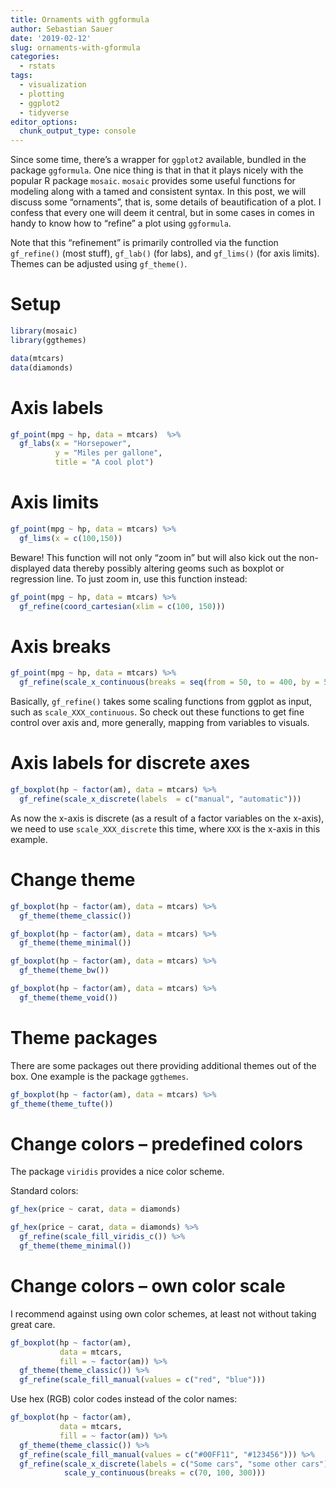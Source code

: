 ```yaml
---
title: Ornaments with ggformula
author: Sebastian Sauer
date: '2019-02-12'
slug: ornaments-with-gformula
categories:
  - rstats
tags:
  - visualization
  - plotting
  - ggplot2
  - tidyverse
editor_options: 
  chunk_output_type: console
---
```




Since some time, there's a wrapper for `ggplot2` available, bundled in the package `ggformula`. One nice thing is that in that it plays nicely with the popular R package `mosaic`. `mosaic` provides some useful functions for modeling along with a tamed and consistent syntax. In this post, we will discuss some "ornaments", that is, some details of beautification of a plot. I confess that every one will deem it central, but in some cases in comes in handy to know how to "refine" a plot using `ggformula`. 

Note that this "refinement" is primarily controlled via the function `gf_refine()` (most stuff), `gf_lab()` (for labs), and `gf_lims()` (for axis limits). Themes can be adjusted using `gf_theme()`.



# Setup


```r
library(mosaic)
library(ggthemes)

data(mtcars)
data(diamonds)
```


# Axis labels


```r
gf_point(mpg ~ hp, data = mtcars)  %>% 
  gf_labs(x = "Horsepower",
          y = "Miles per gallone",
          title = "A cool plot")
```






# Axis limits


```r
gf_point(mpg ~ hp, data = mtcars) %>% 
  gf_lims(x = c(100,150))
```

Beware! This function will not only "zoom in" but will also kick out the non-displayed data thereby possibly altering geoms such as boxplot or regression line. To just zoom in, use this function instead:


```r
gf_point(mpg ~ hp, data = mtcars) %>% 
  gf_refine(coord_cartesian(xlim = c(100, 150)))
```



# Axis breaks


```r
gf_point(mpg ~ hp, data = mtcars) %>% 
  gf_refine(scale_x_continuous(breaks = seq(from = 50, to = 400, by = 50)))
```

Basically, `gf_refine()` takes some scaling functions from ggplot as input, such as `scale_XXX_continuous`. So check out these functions to get fine control over axis and, more generally, mapping from variables to visuals.



# Axis labels for discrete axes

```r
gf_boxplot(hp ~ factor(am), data = mtcars) %>% 
  gf_refine(scale_x_discrete(labels  = c("manual", "automatic")))
```

As now the x-axis is discrete (as a result of a factor variables on the x-axis), we need to use `scale_XXX_discrete` this time, where `XXX` is the x-axis in this example.



# Change theme


```r
gf_boxplot(hp ~ factor(am), data = mtcars) %>% 
  gf_theme(theme_classic())
```

```r
gf_boxplot(hp ~ factor(am), data = mtcars) %>% 
  gf_theme(theme_minimal())
```

```r
gf_boxplot(hp ~ factor(am), data = mtcars) %>% 
  gf_theme(theme_bw())
```


```r
gf_boxplot(hp ~ factor(am), data = mtcars) %>% 
  gf_theme(theme_void())
```


# Theme packages


There are some packages out there providing additional themes out of the box. One example is the package `ggthemes`.


```r
gf_boxplot(hp ~ factor(am), data = mtcars) %>% 
gf_theme(theme_tufte())
```


# Change colors -- predefined colors


The package `viridis` provides a nice color scheme.

Standard colors:

```r
gf_hex(price ~ carat, data = diamonds)
```


```r
gf_hex(price ~ carat, data = diamonds) %>% 
  gf_refine(scale_fill_viridis_c()) %>% 
  gf_theme(theme_minimal())
```



# Change colors -- own color scale

I recommend against using own color schemes, at least not without taking great care.


```r
gf_boxplot(hp ~ factor(am), 
           data = mtcars,
           fill = ~ factor(am)) %>% 
  gf_theme(theme_classic()) %>% 
  gf_refine(scale_fill_manual(values = c("red", "blue")))
```


Use hex (RGB) color codes instead of the color names:

```r
gf_boxplot(hp ~ factor(am), 
           data = mtcars,
           fill = ~ factor(am)) %>% 
  gf_theme(theme_classic()) %>% 
  gf_refine(scale_fill_manual(values = c("#00FF11", "#123456"))) %>% 
  gf_refine(scale_x_discrete(labels = c("Some cars", "some other cars")),
            scale_y_continuous(breaks = c(70, 100, 300)))
```


